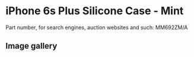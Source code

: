 
# iPhone 6s Plus Silicone Case - Mint

Part number, for search engines, auction websites and such: MM692ZM/A

## Image gallery

<div style={{ width: "768px" }}>
  <GalleryComponent
    images={[
      {
        original: "/everysource/MM692.png",
        thumbnail: "/everypreview/MM692.png",
      },
      {
        original: "/everysource/MM692_AV1_GOLD.png",
        thumbnail: "/everypreview/MM692_AV1_GOLD.png",
      },
      {
        original: "/everysource/MM692_AV1_SILVER.png",
        thumbnail: "/everypreview/MM692_AV1_SILVER.png",
      },
      {
        original: "/everysource/MM692_AV1_SPACE_GRAY.png",
        thumbnail: "/everypreview/MM692_AV1_SPACE_GRAY.png",
      }
    ]}
  />
</div>